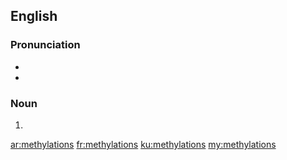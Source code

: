 ==English==

===Pronunciation===
*{{IPA|ˌmɛθəˈleɪʃənz}}
*{{rhymes|eɪʃənz}}

===Noun===
{{head|en|plural}}

# {{plural of|methylation|lang=en|nocat=1}}

[[ar:methylations]]
[[fr:methylations]]
[[ku:methylations]]
[[my:methylations]]